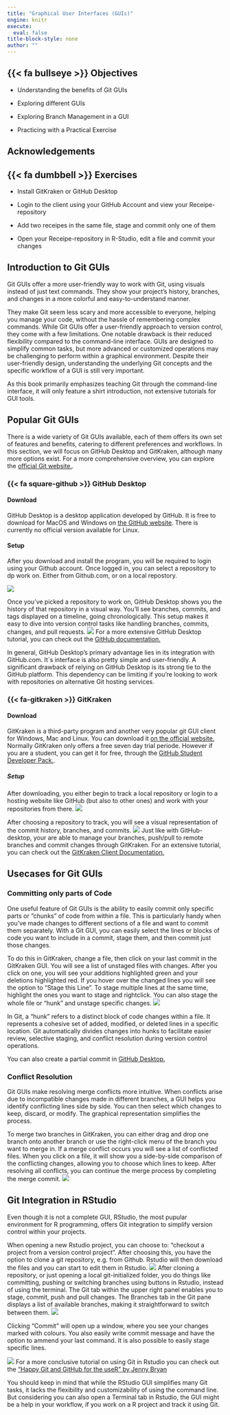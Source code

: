```yaml
---
title: "Graphical User Interfaces (GUIs)"
engine: knitr
execute:
  eval: false
title-block-style: none
author: ""
---
```


## {{< fa bullseye >}} Objectives
- Understanding the benefits of Git GUIs

- Exploring different GUIs

- Exploring Branch Management in a GUI

- Practicing with a Practical Exercise


## Acknowledgements

## {{< fa dumbbell >}} Exercises
- Install GitKraken or GitHub Desktop 

- Login to the client using your GitHub Account and view your Receipe-repository 

- Add two receipes in the same file, stage and commit only one of them

- Open your Receipe-repository in R-Studio, edit a file and commit your changes


## Introduction to Git GUIs
Git GUIs offer a more user-friendly way to work with Git, using visuals instead of just text commands. 
They show your project's history, branches, and changes in a more colorful and easy-to-understand manner. 

They make Git seem less scary and more accessible to everyone, helping you manage your code, without the hassle of remembering complex commands.
While Git GUIs offer a user-friendly approach to version control, they come with a few limitations. 
One notable drawback is their reduced flexibility compared to the command-line interface.
GUIs are designed to simplify common tasks, but more advanced or customized operations may be challenging to perform within a graphical environment. 
Despite their user-friendly design, understanding the underlying Git concepts and the specific workflow of a GUI is still very important.

As this book primarily emphasizes teaching Git through the command-line interface, it will only feature a shirt introduction, not extensive tutorials for GUI tools. 


## Popular Git GUIs
There is a wide variety of Git GUIs available, each of them offers its own set of features and benefits, catering to different preferences and workflows.
In this section, we will focus on GitHub Desktop and GitKraken, although  many more options exist.
For a more comprehensive overview, you can explore the [official Git website.](https://git-scm.com/downloads/guis/).


### {{< fa square-github >}} GitHub Desktop
#### Download
GitHub Desktop is a desktop application developed by GitHub.
It is free to download for MacOS and Windows on [the GitHub website](https://desktop.github.com).
There is currently no official version available for Linux.

#### Setup
After you download and install the program, you will be required to login using your Github account.
Once logged in, you can select a repository to dp work on.
Either from Github.com, or on a local repostory.

![](../static/Github-desktop-gettingstarted.png)

Once you've picked a repository to work on, GitHub Desktop shows you the history of that repository in a visual way. 
You'll see branches, commits, and tags displayed on a timeline, going chronologically.
This setup makes it easy to dive into version control tasks like handling branches, commits, changes, and pull requests.
![](../static/GitHub-desktop-window.png)
For a more extensive GitHub Desktop tutorial, you can check out the [GitHub documentation.](https://docs.github.com/en/desktop/installing-and-configuring-github-desktop/overview/getting-started-with-github-desktop)

In general, GitHub Desktop's primary advantage lies in its integration with GitHub.com.
It`s interface is also pretty simple and user-friendly. 
A significant drawback of relying on GitHub Desktop is its strong tie to the GitHub platform. 
This dependency can be limiting if you're looking to work with repositories on alternative Git hosting services.

### {{< fa-gitkraken >}} GitKraken
#### Download
GitKraken is a third-party program and another very popular git GUI client for Windows, Mac and Linux.
You can download it [on the official website.](https://www.gitkraken.com)
Normally GitKraken only offers a free seven day trial periode.
However if you are a student, you can get it for free, through the [GitHub Student Developer Pack.](https://www.gitkraken.com/github-student-developer-pack).

##### Setup
After downloading, you either begin to track a local repository or login to a hosting website like GitHub (but also to other ones) and work with your repositories from there.
![](../static/GitKraken-gettingstarted.png)

After choosing a repository to track, you will see a visual representation of the commit history, branches, and commits. 
![](../static/GitKraken-window.png)
Just like with GitHub-desktop, your are able to manage your branches, push/pull to remote branches and commit changes through GitKraken.
For an extensive tutorial, you can check out the [GitKraken Client Documentation.](https://help.gitkraken.com/gitkraken-client/gitkraken-client-home/)

## Usecases for Git GUIs

### Committing only parts of Code
One useful feature of Git GUIs is the ability to easily commit only specific parts or "chunks" of code from within a file. 
This is particularly handy when you've made changes to different sections of a file and want to commit them separately. 
With a Git GUI, you can easily select the lines or blocks of code you want to include in a commit, stage them, and then commit just those changes. 

To do this in GitKraken, change a file, then click on your last commit in the GitKraken GUI.
You will see a list of unstaged files with changes.
After you click on one, you will see your additions highlighted green and your deletions highlighted red.
If you hover over the changed lines you will see the option to "Stage this Line".
To stage multiple lines at the same time, highlight the ones you want to stage and rightclick.
You can also stage the whole file or "hunk" and unstage specific changes.
![](../static/GitKraken-staging)

::: {.callout-tip title="What is a Hunk?" collapse="true"}
In Git, a "hunk" refers to a distinct block of code changes within a file. 
It represents a cohesive set of added, modified, or deleted lines in a specific location.
Git automatically divides changes into hunks to facilitate easier review, selective staging, and conflict resolution during version control operations.
:::

You can also create a partial commit in [GitHub Desktop.](https://docs.github.com/en/desktop/contributing-and-collaborating-using-github-desktop/making-changes-in-a-branch/committing-and-reviewing-changes-to-your-project-in-github-desktop#creating-a-partial-commit)

### Conflict Resolution
Git GUIs make resolving merge conflicts more intuitive. 
When conflicts arise due to incompatible changes made in different branches, a GUI helps you identify conflicting lines side by side. You can then select which changes to keep, discard, or modify. 
The graphical representation simplifies the process.

To merge two branches in GitKraken, you can either drag and drop one branch onto another branch or use the right-click menu of the branch you want to merge in.
If a merge conflict occurs you will see a list of conflicted files.
When you click on a file, it will show you a side-by-side comparison of the conflicting changes, allowing you to choose which lines to keep. 
After resolving all conflicts, you can continue the merge process by completing the merge commit.
![](../static/GitKraken-mergeconflict.png)

## Git Integration in RStudio
Even though it is not a complete GUI, RStudio, the most pupular environment for R programming, offers  Git integration to simplify version control within your projects. 

When opening a new Rstudio project, you can choose to: "checkout a project from a version control project".
After choosing this, you have the option to clone a git repository, e.g. from Github. 
Rstudio will then download the files and you can start to edit them in Rstudio.
![](../static/Rstudio-newproject.png)
After cloning a repository, or just opening a local git-initialized folder, you do things like committing, pushing or switching branches using buttons in Rstudio, instead of using the terminal.
The Git tab within the upper right panel enables you to stage, commit, push and pull changes.
The Branches tab in the Git pane displays a list of available branches, making it straightforward to switch between them.
![](../static/Rstudio-panels.png)


Clicking "Commit" will open up a window, where you see your changes marked with colours. 
You also easily write commit message and have the option to ammend your last command. 
It is also possible to easily stage specific lines.

![](../static/Rstudio-commit.png)
For a more conclusive tutorial on using Git in Rstudio you can check out the ["Happy Git and GitHub for the useR" by Jenny Bryan](https://happygitwithr.com/rstudio-git-github.html)

You should keep in mind that while the RStudio GUI simplifies many Git tasks, it lacks the flexibility and customizability of using the command line.
But considering you can also open a Terminal tab in Rstudio, the GUI might be a help in your workflow, if you work on a R project and track it using Git.

